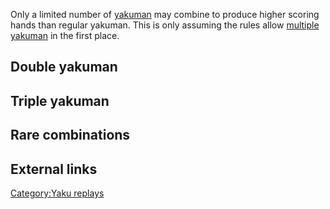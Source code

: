 Only a limited number of [[yakuman]] may combine to produce higher scoring hands than regular yakuman.  This is only assuming the rules allow [[multiple yakuman]] in the first place.

== Double yakuman ==
{{Replay/Tenhou.net|
| player      = ろっららーん
| playerrank  = 4d
| date        = 2014-04-17 
| windround   = East
| roundnumber = 1
| honba       = 0
| haipai  = 7m1308p22334467z
| draw    = 4z5x
| hand    = 11778333'222'4"44z
| off     = tsumo
| agari   = 7z
| url     = http://tenhou.net/0/?log=2014041718gm-0029-0000-9038d831&tw=1&ts=0
| comment = Double yakuman essentially inevitable, as the other three players defend against it.
}}
{{Replay/Tenhou.net|
| player      = soso
| playerrank  = 3d
| date        = 2014-06-01
| windround   = East
| roundnumber = 4
| honba       = 0
| haipai  = 6m22p27s34456777z
| draw    = 6z
| hand    = 22p44555666777z
| off     = tsumo
| agari   = 2p
| url     = http://tenhou.net/0/?log=2014060115gm-00c1-0000-e5928372&tw=2&ts=3
| comment = Straight forward tenpai acquired by the fourth draw.
}}
{{Replay/Tenhou.net|
| player      = すずめクレイジー
| playerrank  = Ten
| date        = 2014-09-24
| windround   = South
| roundnumber = 1
| honba       = 0
| haipai  = 0m9p568s11344566z
| draw    = 3z
| hand    = 23338444'11'166'6z
| off     = Toimen
| agari   = 2z
| url     = http://tenhou.net/0/?log=2014092416gm-00a9-0000-3263f602&tw=1&ts=4
| comment = A [[haipai]] with four honor pairs.  The west became an [[ankou]] before any tile calls, which made it even easier to complete.  Toimen discarded Nan as [[genbutsu]] against shimocha riichi.
}}
{{Replay/Tenhou.net|
| player = チソポ
| playerrank = 2d
| date = 2015-03-22
| windround = East
| roundnumber = 1
| honba = 1
| haipai = 238m4669p79s3344z
| draw = 8s
| hand = 88s11222333444z
| agari = 1z
| url = http://tenhou.net/0/?log=2015032213gm-0001-0000-7f1b80a1&tw=2&ts=1
| comment = Starting with only 4 winds, pushed quickly to a [[honitsu]]. Drew and kept many winds in the process so that, by the time all the pinzu and manzu were out, the hand had 8 winds. After toimen riichi, broke tenpai to hold onto the winds. Shortly after kamicha riichi, completed [[suuankou]] [[daisuushii]].
}}
{{Replay/Tenhou.net|
| player      = peace-
| playerrank  = 4d
| date        = 2015-08-08
| windround   = East
| roundnumber = 4
| honba       = 0
| haipai  = 1126m79p3s555667z
| draw    = 6z
| hand    = 111m9p555666777z
| off     = Toimen
| agari   = 9p
| url     = http://tenhou.net/0/?log=2015080816gm-0029-0000-52e43888&tw=1&ts=4
| comment = Suuankou tanki developed within 5 tile draws.  Hand began with two ankou of the [[sangenpai|dragons]].
}}
{{Replay/Tenhou.net|
| player      = 武田信玄
| playerrank  = 2d
| date        = 2015-11-03
| windround   = East
| roundnumber = 4
| honba       = 1
| haipai  = 136m9p69s1123345z
| draw    = 3m
| hand    = 333m1112223334z
| off     = Toimen
| agari   = 4z
| url     = http://tenhou.net/0/?log=2015110318gm-0089-0000-89f71b3b&tw=2&ts=4
| comment = Shousuushi set up for tile calls.  However, no opportunity to make tile calls occurred.  Instead, the needed tiles are drawn.
}}
{{Replay/Tenhou.net|
| player      = colnago
| playerrank  = 1d
| date        = 2015-11-24
| windround   = East
| roundnumber = 1
| honba       = 0
| haipai  = 235m33p3s1233456z
| draw    = 4z
| off     = Toimen
| hand    = 445583'332'2211'1z
| agari   = 4z
| url     = http://tenhou.net/0/?log=2015112423gm-0009-0000-eee9f0ba&tw=3&ts=0
| comment = Opening hand is weak with lots of different honours, but has two dora. By the 9th go-around, the hand is tenpai for chiitoitsu honitsu dora 2, a haneman, with pairs of all four winds and haku. With only two winds in the river, when toimen discards ton, it is ponned. Pons of nan and shaa off of kamicha follow, with live dora discarded. The ron of toimen gives daisuushii tsuuiisou. It is interesting that the winds were ponned in order.
}}
{{Replay/Tenhou.net|
| player      = Mr-XXX
| playerrank  = 4d
| date        = 2017-09-04
| windround   = West
| roundnumber = 1
| honba       = 0
| haipai  = 668m47p44s566677z
| draw    = 6m
| hand    = 666m44s5566680770z
| off     = tsumo
| agari   = 5z
| url     = http://tenhou.net/0/?log=2017090410gm-0029-0000-7f7bc93e&tw=0&ts=10
| comment = Rinshan suuankou daisangen in the West round.
}}
{{Replay/Tenhou.net|
| player      = ちくきの弟子^^
| playerrank  = 2d
| date        = 2017-09-07
| windround   = East
| roundnumber = 1
| honba       = 0
| haipai  = 35m237p129s11347z
| draw    = 2z
| hand    = 4822'2333'66'611"1z
| off     = tsumo
| agari   = 4z
| url     = http://tenhou.net/0/?log=2017090700gm-00c1-0000-e68525ab&tw=3&ts=0
| comment = Double yakuman, from an initial attempt for kokushi.
}}

== Triple yakuman ==
{{Replay/Tenhou.net|
| player      = 秘書係
| playerrank  = 4d
| date        = 2013-11-10
| windround   = East
| roundnumber = 4
| honba       = 2
| haipai  = 79m3p1278s133344z
| draw    = 2z
| hand    = 1112223334445z
| off     = tsumo
| agari   = 5z
| url     = http://tenhou.net/0/?log=2013111023gm-0061-0000-87740a4c&tw=3&ts=5
| comment = Triple yakuman, where the hand was already tenpai for [[ryanmen]] for shousuushi.  Then the hand was switched to suuankou tanki, when the east pair became a triplet.  Toimen failed to prevent the yakuman by passing up winning tiles twice.  Finally, a play was made to risk completion of the hand by going to a [[hell wait]] with two haku already discarded.  The hand was finished anyways.
}}
{{Replay/Tenhou.net|
| player      = Lorian
| playerrank  = 7k
| date        = 2015-09-15
| windround   = East
| roundnumber = 2
| honba       = 0
| haipai  = 6m5p59s222333466z
| draw    = 3m
| hand    = 112224466680330z
| off     = tsumo
| agari   = 1z
| url     = http://tenhou.net/0/?log=2017091515gm-0041-0000-3e27823f&tw=3&ts=1
| comment = Extremely favorable haipai and subsequent draws for triple yakuman.
}}

== Rare combinations ==
{{Replay/Tenhou.net|
| player      = MrZen
| playerrank  = 4k
| date        = 2013-02-08
| windround   = East
| roundnumber = 3
| honba       = 0
| haipai  = 119m138999p19s16z
| draw    = 1p
| hand    = 9m8z9"99s1'111m9999'111"p
| off     = tsumo
| agari   = 9m
| url     = http://tenhou.net/0/?log=2013020807gm-0009-7447-8494ff98&tw=3&ts=2
| comment = [[Chinroutou]] [[Suukantsu]] in a 7447 game.  A number of scenarios could have prevented this combination:
# The player could have declined any tile call, especially the calls for [[daiminkan]].
# The other players could have withheld the [[terminals]].
# Any of the tile calls during the hand shifted the draw order.
# [[Shimocha]] had a much faster tenpai and retained a [[shanpon]] wait instead of switching to [[ryanmen]], which would have won.
# Toimen had a winning hand during the 2-pin discard but was furiten. Though, toimen temporarily disconnected.
# The 8-man discard could have been called for a "fifth kan", but [[Tenhou.net rules|the rules]] do not allow that.
# The hand won on the [[haiteihai|haitei draw]].
}}
{{Replay/Tenhou.net|
| player      = y,y
| playerrank  = 5k
| date        = 2015-08-03
| windround   = South
| roundnumber = 2
| honba       = 0
| haipai  = 99m47p8s33345667z
| draw    = 5s
| hand    = 9s85555'33'3377"7666"z
| off     = tsumo
| agari   = 9s
| url     = http://tenhou.net/0/?log=2015080301gm-0009-0000-1cf7fc0f&tw=1&ts=8
| comment = Daisangen combined with suukantsu, while invoking the [[pao|pao rule]].
}}
{{Replay/Tenhou.net|
| player      = みけねこすき
| playerrank  = 2d
| date        = 2016-05-13
| windround   = E
| roundnumber = 3
| honba       = 0
| haipai  = 337m144p2222s257z
| draw    = 5m
| hand    = 2p80z33m00z44p00z05m00z22s0z
| off     = toimen
| agari   = 2p
| url     = http://tenhou.net/0/?log=2016051320gm-00c1-0000-3e439565&tw=2&ts=3
| comment = Suuankou tanki and suukantsu.  After an immediate call for kan, the remaining three pairs in the hand became triplets and eventually quads.  A choice between 2-pin or 7-man could have relegated this hand to just a single yakuman, instead of this rare combination.
}}
{{Replay/Tenhou.net|
| player      = Concert
| playerrank  = 4d
| date        = 2017-08-09
| windround   = South
| roundnumber = 3
| honba       = 0
| haipai  = 67m25p23348s5666z
| draw    = 2s
| hand    = 2223334488s666z
| off     = tsumo
| agari   = 4s
| url     = http://tenhou.net/0/?log=2017080923gm-0029-0000-8f0fbb7d&tw=1&ts=6
| comment = Hand begins with early indication for ryuuiisou, and no tile calls necessary.
}}
{{Replay/Tenhou.net|
| player      = kugi
| playerrank  = 1k
| date        = 2017-10-08
| windround   = East
| roundnumber = 2
| honba       = 0
| haipai  = 12m1258p115799s3z
| draw    = 1m
| hand    = 1119m111p111999s
| off     = tsumo
| agari   = 9m
| url     = http://tenhou.net/0/?log=2017100815gm-0089-0000-bc6f546c&tw=2&ts=1
| comment = Furiten tanki, due to the winning terminal discarded on the third turn.
}}
{{Replay/Tenhou.net|
| player      = ダテメガネ
| playerrank  = 2d
| date        = 2018-09-20
| windround   = S
| roundnumber = 1
| honba       = 0
| haipai  = 68p13446669s166z
| draw    = 2s
| hand    = 2333444s66680z66s0z
| off     = tsumo
| agari   = 2s
| url     = http://tenhou.net/0/?log=2018092021gm-0089-0000-7fc641e3&tw=1&ts=4
| comment = Rinshan kaihou declined to chance the yakuman minimum hand.
}}

==External links==

{{Navbox yaku replays}}

[[Category:Yaku replays]]